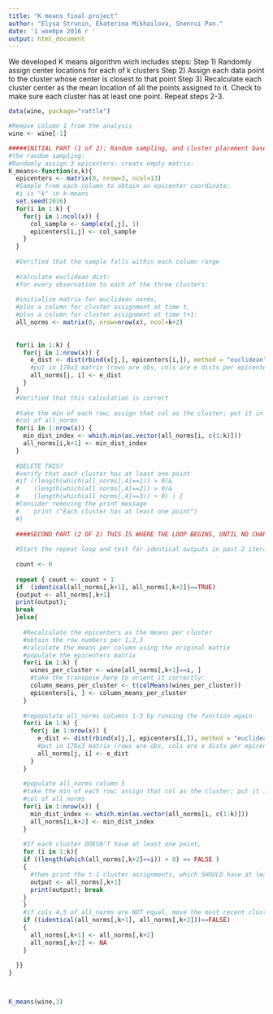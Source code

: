 ```yaml
---
title: "K means final project"
author: "Elysa Strunin, Ekaterina Mikhailova, Shenrui Pan."
date: '1 ноября 2016 г '
output: html_document
---
```

We developed K means algorithm wich includes steps:
Step 1) Randomly assign center locations for each of k clusters
Step 2) Assign each data point to the cluster whose center is closest to that point
Step 3) Recalculate each cluster center as the mean location of all the points assigned to it.
Check to make sure each cluster has at least one point.
Repeat steps 2-3.
```r
data(wine, package="rattle")

#Remove column 1 from the analysis
wine <- wine[-1]

#####INITIAL PART (1 of 2): Random sampling, and cluster placement based on 
#the random sampling:
#Randomly assign 3 epicenters: create empty matrix:
K_means<-function(x,k){ 
  epicenters <- matrix(0, nrow=3, ncol=13)
  #Sample from each column to obtain an epicenter coordinate:
  #i is "k" in k-means
  set.seed(2016)
  for(i in 1:k) {
    for(j in 1:ncol(x)) {
      col_sample <- sample(x[,j], 1)
      epicenters[i,j] <- col_sample
    }
  }
  
  #Verified that the sample falls within each column range
  
  #calculate euclidean dist:
  #for every observation to each of the three clusters: 
  
  #initialize matrix for euclidean norms, 
  #plus a column for cluster assignment at time t,
  #plus a column for cluster assignment at time t+1:
  all_norms <- matrix(0, nrow=nrow(x), ncol=k+2)
  
  
  for(i in 1:k) {
    for(j in 1:nrow(x)) {
      e_dist <- dist(rbind(x[j,], epicenters[i,]), method = "euclidean")
      #put in 178x3 matrix (rows are obs, cols are e dists per epicenter)
      all_norms[j, i] <- e_dist
    }
  }
  #Verified that this calculation is correct
  
  #take the min of each row; assign that col as the cluster; put it in fourth 
  #col of all_norms
  for(i in 1:nrow(x)) {
    min_dist_index <- which.min(as.vector(all_norms[i, c(1:k)]))
    all_norms[i,k+1] <- min_dist_index
  }  
  
  #DELETE THIS?
  #verify that each cluster has at least one point
  #if ((length(which(all_norms[,4]==1)) > 0)&
  #    (length(which(all_norms[,4]==2)) > 0)&
  #    (length(which(all_norms[,4]==3)) > 0) ) {
  #Consider removing the print message
  #    print ("Each cluster has at least one point")
  #}
  
  ####SECOND PART (2 OF 2) THIS IS WHERE THE LOOP BEGINS, UNTIL NO CHANGE in cluster assignments
  
  #Start the repeat loop and test for identical outputs in past 2 iterations
  
  count <- 0
  
  repeat { count <- count + 1
  if  (identical(all_norms[,k+1], all_norms[,k+2])==TRUE) 
  {output <- all_norms[,k+1]
  print(output);
  break
  }else{
    
    #Recalculate the epicenters as the means per cluster
    #obtain the row numbers per 1,2,3
    #calculate the means per column using the original matrix
    #populate the epicenters matrix
    for(i in 1:k) {
      wines_per_cluster <- wine[all_norms[,k+1]==i, ]
      #take the transpose here to orient it correctly:
      column_means_per_cluster <- t(colMeans(wines_per_cluster))
      epicenters[i, ] <- column_means_per_cluster
    }
    
    #repopulate all_norms columns 1-3 by running the function again
    for(i in 1:k) {
      for(j in 1:nrow(x)) {
        e_dist <- dist(rbind(x[j,], epicenters[i,]), method = "euclidean")
        #put in 178x3 matrix (rows are obs, cols are e dists per epicenter)
        all_norms[j, i] <- e_dist
      }
    }
    
    #populate all_norms column 5
    #take the min of each row; assign that col as the cluster; put it in fifth 
    #col of all_norms
    for(i in 1:nrow(x)) {
      min_dist_index <- which.min(as.vector(all_norms[i, c(1:k)]))
      all_norms[i,k+2] <- min_dist_index
    }  
    
    #If each cluster DOESN'T have at least one point,
    for (i in 1:k){
    if ((length(which(all_norms[,k+2]==i)) > 0) == FALSE ) 
    {
      #then print the t-1 cluster assignments, which SHOULD have at least one pt per cluster
      output <- all_norms[,k+1]
      print(output); break
    } 
    }
    #if cols 4,5 of all_norms are NOT equal, move the most recent clusters over and loop again
    if ((identical(all_norms[,k+1], all_norms[,k+2]))==FALSE) 
    {
      all_norms[,k+1] <- all_norms[,k+2]
      all_norms[,k+2] <- NA
    } 
    
  }} 
}



K_means(wine,3)
```

